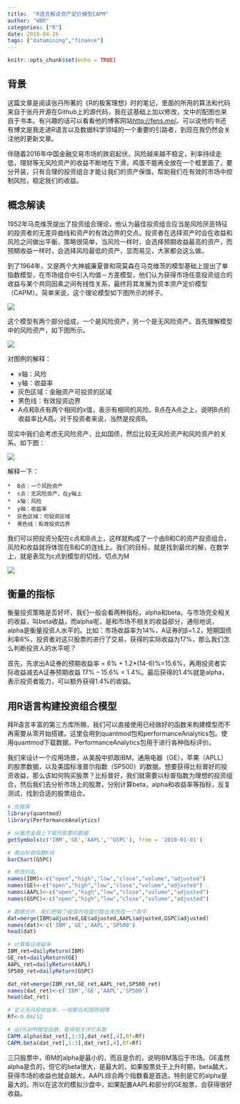 ```yaml
---
title:  "R语言解读资产定价模型CAPM"
author: "WBR"
categories: ["R"]
date: 2018-04-26
tags: ["datamining","finance"]
---
```


```r
knitr::opts_chunk$set(echo = TRUE)
```

## 背景

这篇文章是阅读张丹所著的《R的极客理想》时的笔记，里面的所用的算法和代码来自于张丹开源在Github上的源代码，我在这基础上加以修改，文中的配图也来自于书本。有兴趣的话可以看看他的博客网站<http://fens.me/>。可以说他的书还有博文是我走进R语言以及数据科学领域的一个重要的引路者，到现在我仍然会关注他的更新文章。

伴随着2016年中国金融交易市场的跌宕起伏，风险越来越不稳定，利率持续走低，理财等无风险资产的收益不断地在下滑，鸡蛋不能再全放在一个框里面了，要分开装，只有合理的投资组合才能让我们的资产保值，帮助我们在有效的市场中控制风险，稳定我们的收益。

## 概念解读

1952年马克维茨提出了投资组合理论，他认为最佳投资组合应当是风险厌恶特征的投资者的无差异曲线和资产的有效边界的交点。投资者在选择资产时会在收益和风险之间做出平衡，策略很简单，当风险一样时，会选择预期收益最高的资产，而预期收益一样时，会选择风险最低的资产，显而易见，大家都会这么做。

到了1964年，又是两个大神威廉夏普和简莫森在马克维茨的模型基础上提出了单指数模型，在市场组合中引入均值－方差模型，他们认为获得市场任意投资组合的收益与某个共同因素之间有线性关系，最终将其发展为资本资产定价模型（CAPM）。简单来说，这个理论模型如下图所示的样子。

![](http://blog.fens.me/wp-content/uploads/2016/12/01.png)

这个模型有两个部分组成，一个是风险资产，另一个是无风险资产。首先理解模型中的风险资产，如下图所示。

![](http://blog.fens.me/wp-content/uploads/2016/12/02.png)

对图例的解释：
 
  *  x轴：风险
  *  y轴：收益率
  *  灰色区域：金融资产可投资的区域
  *  黑色线：有效投资边界
  *  A点和B点有两个相同的x值，表示有相同的风险。B点在A点之上，说明B点的收益率比A高，对于投资者来说，当然是投资B。
  
  现实中我们会考虑无风险资产，比如国债，然后比较无风险资产和风险资产的关系。如下图：
  
  ![](http://blog.fens.me/wp-content/uploads/2016/12/03.png)
  
  解释一下：
  
    *  B点：一个风险资产
    *  c点：无风险资产，在y轴上
    *  x轴：风险
    *  y轴：收益率
    *  灰色区域：可投资区域
    *  黑色线：有效投资边界
    
我们可以把投资分配在c点和B点上，这样就构成了一个由B和C的资产投资组合，风险和收益就将体现在B和C的连线上。我们的目标，就是找到最优的解，在数学上，就是表现为c点到模型的切线，切点为M

![](http://blog.fens.me/wp-content/uploads/2016/12/04.png)

## 衡量的指标

衡量投资策略是否好坏，我们一般会看两种指标，alpha和beta。与市场完全相关的收益，叫beta收益，而alpha呢，是和市场不相关的收益部分，通俗地说，alpha是衡量投资人水平的。比如：市场收益率为14%，A证券的β=1.2，短期国债利率6%，投资者对这只股票的进行了交易，获得的实际收益为17%，那么我们怎么判断投资人的水平呢？

首先，先求出A证券的预期收益率 = 6% + 1.2*(14-6)%=15.6%，再用投资者实际收益减去A证券预期收益 17% – 15.6% = 1.4%。最后获得的1.4%就是alpha，表示投资者能力，可以额外获得1.4%的收益。

## 用R语言构建投资组合模型

拜R语言丰富的第三方库所赐，我们可以直接使用已经做好的函数来构建模型而不再需要从零开始搭建。这里会用到quantmod包和performanceAnalytics包。使用quantmod下载数据，PerformanceAnalytics包用于进行各种指标评价。

我们来设计一个应用场景，从美股中抓取IBM，通用电器（GE），苹果（APLL）的股票数据，以及美国标准普尔指数（SP500）的数据。想要获得比标普好的投资收益，那么该如何购买股票？比标普好，我们就需要以标普指数为理想的投资组合，然后我们去分析市场上的股票，分别计算beta，alpha和收益率等指标，反复测试，找到合适的股票组合。

```r
# 加载库
library(quantmod)
library(PerformanceAnalytics)

# 从雅虎金融上下载所需要的数据
getSymbols(c('IBM','GE','AAPL','^GSPC'), from = '2010-01-01')
```

```r
# 画出标普指数K线
barChart(GSPC)
```


```r
# 修改列名
names(IBM)<-c("open","high","low","close","volume","adjusted")
names(GE)<-c("open","high","low","close","volume","adjusted")
names(AAPL)<-c("open","high","low","close","volume","adjusted")
names(GSPC)<-c("open","high","low","close","volume","adjusted")

# 数据合并，我们把每个股值的收盘价取出来放在一个表中 
dat=merge(IBM$adjusted,GE$adjusted,AAPL$adjusted,GSPC$adjusted)
names(dat)<-c('IBM','GE','AAPL','SP500')
head(dat)
```

```r
# 计算每日收益率
IBM_ret=dailyReturn(IBM)  
GE_ret=dailyReturn(GE)
AAPL_ret=dailyReturn(AAPL)
SP500_ret=dailyReturn(GSPC)

dat_ret=merge(IBM_ret,GE_ret,AAPL_ret,SP500_ret)
names(dat_ret)<-c('IBM','GE','AAPL','SP500')
head(dat_ret)
```

```r
# 定义无风险收益率，一般都会和国债相等
Rf<-0.04/12

# 运行CAPM模型函数，取得相关评价系数
CAPM.alpha(dat_ret[,1:3],dat_ret[,4],Rf=Rf)
CAPM.beta(dat_ret[,1:3],dat_ret[,4],Rf=Rf)
```

三只股票中，IBM的alpha是最小的，而且是负的，说明IBM落后于市场。GE虽然alpha是负的，但它的beta很大，是最大的，如果股票处于上升时期，beta越大，获得市场的收益也就会越大，AAPL综合两个指数看是首选，特别是它的alpha是最大的。所以在这次的模拟沙盘中，如果配置AAPL和部分的GE股票，会获得很好收益。